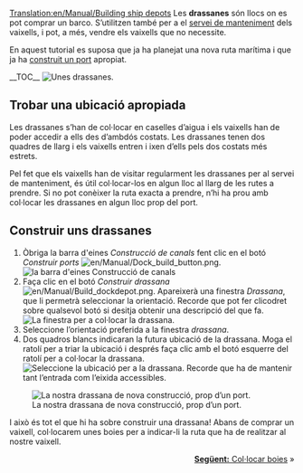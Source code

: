 [[Translation:en/Manual/Building ship depots]]
{{ca/Manual/Tutorial/Tutorial}}
Les '''drassanes''' són llocs on es pot comprar un barco. S’utilitzen també per a el [[ca/Servei|servei de manteniment]] dels vaixells, i pot, a més, vendre els vaixells que no necessite.

En aquest tutorial es suposa que ja ha planejat una nova ruta marítima i que ja ha [[ca/Construir ports|construit un port]] apropiat.

__TOC__
[[File:en/Manual/Shipdepot-construction-1.png|frame|left|Unes drassanes.]]
==Trobar una ubicació apropiada==
Les drassanes s’han de col·locar en caselles d’aigua i els vaixells han de poder accedir a ells des d’ambdós costats. Les drassanes tenen dos quadres de llarg i els vaixells entren i ixen d’ells pels dos costats més estrets.

Pel fet que els vaixells han de visitar regularment les drassanes per al servei de manteniment, és útil col·locar-los en algun lloc al llarg de les rutes a prendre. Si no pot conèixer la ruta exacta a prendre, n’hi ha prou amb col·locar les drassanes en algun lloc prop del port.

==Construir uns drassanes==
# Òbriga la barra d'eines ''Construcció de canals'' fent clic en el botó ''Construir ports'' [[File:en/Manual/Dock build button.png]].<br/>[[File:ca/Manual/Dock toolbar.png|frame|none|la barra d'eines Construcció de canals]]
# Faça clic en el botó ''Construir drassana'' [[File:en/Manual/Build dockdepot.png]]. Apareixerà una finestra ''Drassana'', que li permetrà seleccionar la orientació. Recorde que pot fer clicodret sobre qualsevol botó si desitja obtenir una descripció del que fa.<br/>[[File:ca/Manual/Ship-depot-orientation.png|frame|none|La finestra per a col·locar la drassana.]]
# Seleccione l’orientació preferida a la finestra ''drassana''.
# Dos quadros blancs indicaran la futura ubicació de la drassana. Moga el ratolí per a triar la ubicació i després faça clic amb el botó esquerre del ratolí per a col·locar la drassana.<br/>[[File:en/Manual/Shipdepot-construction-3.png|frame|none|Seleccione la ubicació per a la drassana. Recorde que ha de mantenir tant l’entrada com l’eixida accessibles.]]
[[File:en/Manual/Shipdepot-construction-4.png|frame|right|La nostra drassana de nova construcció, prop d’un port.]]

I això és tot el que hi ha sobre construir una drassana! Abans de comprar un vaixell, col·locarem unes boies per a indicar-li la ruta que ha de realitzar al nostre vaixell.

<span style="float: right">[[ca/Manual/Col·locar boies|'''Següent:''' Col·locar boies]] &raquo;